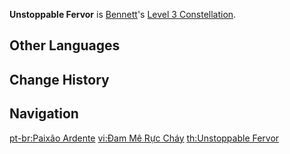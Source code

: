 {{Constellation Infobox
|image       = Constellation Unstoppable Fervor.png
|description = Increases the Level of [[Passion Overload]] by 3.<br />Maximum upgrade level is 15.
|level       = 3
|character   = Bennett
|utility1    = Talent Level Increase
|utility2    = Elemental Skill Level Increase
}}
'''Unstoppable Fervor''' is [[Bennett]]'s [[Level 3 Constellation]].
<!--
==Gameplay Notes==
-->

==Other Languages==
{{Other Languages
|en      = Unstoppable Fervor
|zhs     = 火热激情
|zhs_rm  = Huǒrè jīqíng
|zht     = 火熱激情
|zht_rm  = Huǒrè jīqíng
|zh_tl   = Fiery Passion
|ja      = 炎のような情熱
|ja_rm   = Honoo no you na Jounetsu
|ja_tl   = Fiery Passion
|ko      = 타오르는 열정
|ko_rm   = Ta'oreuneun Yeoljeong
|ko_tl   = Burning Passion
|es      = Pasión ardiente
|es_tl   = Fiery Passion
|fr      = Passion ardente
|fr_tl   = Fiery Passion
|ru      = Горячая страсть
|ru_tl   = 
|th      = Unstoppable Fervor
|vi      = Đam Mê Rực Cháy
|vi_tl   = Burning Passion
|de      = Inbrunst
|de_tl   = Fervor
|id      = Unstoppable Fervor
|pt      = Paixão Ardente
|pt_tl   = Ardent Passion
}}

==Change History==
{{Change History|1.0}}

==Navigation==
{{Talent Navbox|Bennett}}

[[pt-br:Paixão Ardente]]
[[vi:Đam Mê Rực Cháy]]
[[th:Unstoppable Fervor]]